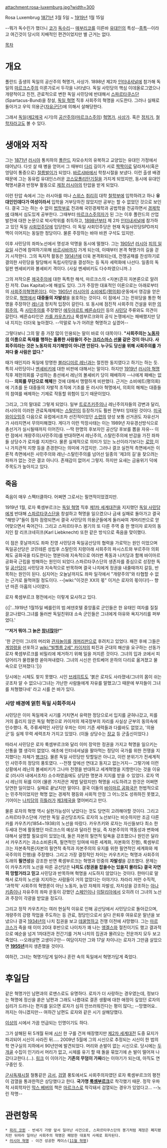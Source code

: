 attachment:rosa-luxemburg.jpg?width=300

Rosa Luxembrug
[[1871년]] 3월 5일 ~ [[1919년]] 1월 15일

--뭐가 독수린가 했더니 [[코]]가 [[독수리]]--
[[매부리코]]를 이른바 [[유대인]]의 특성--[[종특]]--이라고 여긴것이 당시의 지배적인 편견이었지만 별 근거는 없다.

[[목차]]

= 개요 =
폴란드 출생의 독일의 공산주의 혁명가, 사상가. 1898년 제2차 [[인터내셔널]]에 참가해 독일의 [[마르크스]]주의 이론가로서 두각을 나타냈다. 독일 사민당의 핵심 이데올로그였으나 개량적이고 친전, 관료적으로 변한 독일 사민당에 반대해서 [[스파르타쿠스]]단(Spartacus-Bund)을 창설, [[독일 혁명]] 직후 사회주의 혁명을 시도한다. 그러나 실패로 돌아가고 우익 의용군([[자유군단]])에 의해서 살해당한다.

그래서 [[독일]]([[제2제국]] 시기)의 [[공산주의]]([[마르크스주의]]) [[혁명가]], [[사상가]]. 혹은 [[정치가]], [[철학자]]라고도 볼 수 있다.
= 생애와 저작 =
그는 [[1871년]] [[러시아]] 통치하의 [[폴란드]] 자모슈치의 유복하고 교양있는 유대인 가정에서 태어났다. 다섯 살 때 병을 얻어서 그 때부터 [[다리]] 길이가 서로 [[짝짝이]]로 달라져서(혹은 엉덩이 통증으로) [[절름발이]]가 되었다. [[바르샤바]]에서 학창시절을 보냈다. 이런 출생 배경 때문에 그는 동유럽 유대인스러운 [[코스모폴리탄]]기질을 가지게 되었지만, 동시에 유대인 혁명서클과 반정부 활동으로 [[제정 러시아]]의 탄압을 받게 되었다.

이런 탄압 속에서 그는 러시아를 떠나 [[스위스]] [[취리히]] 대학 [[철학]]부에 입학하려고 하나 '''유대인인데다가 여성이라서''' 입학을 거부당하진 않았지만 공부는 할 수 없었던 것으로 보인다. 결국 그는 하는 수 없이 [[법학]]부로 전과해 국민경제학과 공법학을 전공하면서 [[경제학]]에 대해서 심도있게 공부한다. 그때부터 [[마르크스주의자]]가 된 그는 이후 폴란드의 산업발전에 대한 논문으로 박사학위를 취득하고, [[1898년]]부터 제 2차 [[인터내셔널]]에 참가하고 있던 독일 [[사회민주당]]에 입당한다. 이 독일 사회민주당은 현재 독일사민당SPD까지 맥이 이어지는 동일한 정당이다. 물론 주장하는 바야 바뀐 구석도 있지만.

이후 사민당의 좌파노선에서 명성과 악명을 동시에 떨쳤다. 그는 [[1905년]] [[러시아]] [[피의 일요일]] 사건에 참여하기위해 [[바르샤바]]까지 가게 되는데, 이때부터 본격 혁명가의 길을 걷기 시작한다. 그의 독자적 활동은 [[1914년]]에 더욱 본격화되는데, 전쟁공채를 찬성하기로 결의한 사민당을 탈당해서 독립사민당을 결성하는 등 독자 세력화에 나선다. 일종의 독일판 멘셰비키와 볼셰비키 격이다. (사실 멘셰비키도 다수파였으니까..)

그의 저작으론 [[제국주의]]에 대한 독특한 해석, 마르크스의 <자본(흔히 자본론으로 알려진 저작. Das Kapital)>에 해설도 있다. 그가 주장한 대표적인 이론으로는 아래로부터의 [[사회주의]][[혁명]]론이다. 이는 [[1905년]] [[러시아]]의 [[소비에트]]([[평의회]])운동에서 영감을 얻은 것으로, [[혁명]]에서 '''대중들의 자발성'''을 옹호하는 것이다. 이 점에서 그는 전위당을 통한 혁명을 주장하던 [[레닌]]과 정치적 입장이 갈린다. 또 동시에 점진적 사회주의 건설을 위한 [[의회주의]], 즉 [[사민주의]]를 주장했던 [[에두아르트 베른슈타인]] 등의 [[사민당]] 주류와도 의견이 갈린다. 베른슈타인은 [[카를 카우츠키]]나 룩셈부르크와의 공식 논쟁에서는 패배했지만 당내 지지는 더더욱 높아졌다. --막말로 누가 어려운 혁명하고 싶겠어-- 

그렇다보니 그의 말 중 가장 많이 인용되는 말이 바로 이 대목이다. '''"사회주의는 [[노동자]]의 이름으로 독재를 행하는 훌륭한 사람들이 주는 [[크리스마스]] [[선물]] 같은 것이 아니다. 사회주의라는 것은 노동자의 자기해방이 아니면 안된다. 누구도 당신을 위해 사회주의를 가져다 줄 사람은 없다."'''

때가 때인지라 독일에 망명한 [[블라디미르 레닌]]과는 절친한 동지였다고 하기는 하는 듯. 특히 사민당이나 [[멘셰비키]]에 대한 비판에 대해서는 말이다. 하지만 [[1919년]] [[러시아 혁명]] 직후 제헌의회를 구성하는 총선에서 레닌의 볼셰비키 당이 패배하자 --나에게 패배는 없다-- '''의회를 무단으로 해체'''한 것에 대해서 맹렬하게 비판했다. 근거는 소비에트(평의회)에 기초를 둔 대중들의 자발적 조직에 기초를 둔 러시아 혁명에서, 의회의 해체는 대중들의 참여를 배제하는 기제로 작동할 위험이 있기 때문이었다. 

그리고, 그의 말대로 그렇게 되었다. 일부 [[트로츠키]]주의나 레닌주의자들의 강변과 달리, 러시아의 이러한 관료독재체제는 [[스탈린]]이 등장하기도 훨씬 전부터 잉태된 것이다. [[미국]] [[와이오밍]]주 다음으로 유럽에서조차 선진적이었던 [[소련]]의 양성 보통 선거권도 자유선거가 사라지면서 무의미해졌다. 게다가 이런 막장사태는 이는 1989년 자유경선방식으로 총선거가 실시될때까지 이어진다. --딱 한명의 후보자인 공산당 후보를 뽑을 자유-- 이런 점에서 개량주의(사민주의)를 반대하면서 레닌주의, 스탈린주의에 반감을 가진 좌파들 상당수가 로자를 지지한다. 물론 실제적으로 의미가 있는 노선이라기보다는 [[로망]],이나 가치관적 지향 등을 존경한다는 의미에 가깝지만. 그러나 결코 실천적 측면에서든 이론적 측면에서든 사민주의와 레닌-스탈린주의를 넘어선 일종의 '제3의 길'을 찾으려는 좌파가 없는 것은 결코 아니다. 존재감이 없어서 그렇지. 하지만 요새는 금융위기 덕에 주목도가 높아지고 있다.

== 죽음 ==
죽음이 매우 스펙터클하다. 어쩌면 그로서는 필연적이었겠지만.

1919년 1월, 로자 룩셈부르크는 [[독일 혁명]] 직후 [[제1차 세계대전]]을 지지했던 [[독일 사민당]]에게 반대해 [[스파르타쿠스]]단을 창설하고 혁명을 일으켰으나 금새 실패로 돌아가고 결국 "해방구"들이 점차 점령되면서 결국 사민당의 의용군들에게 둘러싸여 개머리판으로 얻어맞으면서 죽어간다. 그리고 스파르타쿠스 봉기의 또 다른 주역 중 한 명이자 로자의 동지인 칼 리프크네히프(Karl Liebknecht) 또한 같은 방식으로 죽음을 맞이했다. 

이 점은 훗날까지도 좌파 진영 사민당과 독일공산당의 협력을 가로막는 원인 이었으며 독일공산당은 코민테른 성립후 스탈린의 지령아래 사회주의 파시스트와 부르주아 의회제도 공화국을 타도한다는 명분아래 지속적으로 여러번 폭동과 나치당과 함께 바이마르 공화국 근립을 방해하는 원인이 되었다.스파르타쿠스단의 생존자를 중심으로 성장한 독일 [[공산당]]이 사민당과 지속적으로 반목하며 결국 나치에게 정권을 내줄때까지 갈등, 반목하는 원인이 된다. 심지어는 오늘날까지도 좌파 일각에서 "개량주의"와 타협할 수 없는 근거로 들먹여질 정도이다. --[wiki:"이것은 XX의 몫" 이거슨 로자의 몫이다!]-- 향년 마흔 아홉의 나이였다.

로자 룩셈부르크 평전에서는 이렇게 묘사하고 있다.

{{|'…1919년 1월15일 베를린의 밤.에덴호텔 중앙홀로 군인들은 한 유태인 여자를 질질 끌고나왔다.그녀를 둘러싼 독일친위대 소속 군인들은 그녀에게 야유와 욕지거리를 퍼부었다.'

''''“저거 뭐야.그 늙은 [[창녀]]잖아!”''''

'한 군인이 그녀의 머리와 [[관자놀이]]를 [[개머리판]]으로 후려치고 있었다. 패전 후에 그들은 [[계엄령]]을 선포하고 [[wiki:"빌헬름 2세" 카이저]]의 퇴진과 군대의 해산을 요구하는 선동가 로자 룩셈부르크를 비밀리에 제거하기 위해 일을 저지른 것이다. 그녀의 입과 코에서 피덩어리가 물컹물컹 쏟아져내렸다. 그녀의 시신은 란트베어 운하의 다리로 옮겨졌고 물 속으로 던져졌다.'|}}

당시에는 시체도 찾지 못했다. 시인 [[브레히트]]도 '붉은 로자도 사라졌네/그녀의 몸이 쉬는 곳조차 알 수 없으니/그녀는 가난한 사람들에게 자유를 말했고/그 때문에 부자들이 그녀를 처형했다네' 라고 시를 쓴 바가 있다.

=== 사망 배경에 얽힌 독일 사회주의사 ===
사민당은 이미 독일제국 시기를 거치면서 유력한 정당으로서 입지를 굳혀나갔고, 피를 거의 흘리지 않은 독일 혁명으로 카이저의 제국정부의 자리를 사실상 군부의 동의속에 인수했다. 즉, 주류세력인 사민당 우파는 이미 기존 세력들과 다를바도 없었고, '의용군'등 실제 무력 세력조차 가지고 있었다. (이들 상당수는 [[장교]] 등 군출신이었다.)

따라서 사민당은 로자 룩셈부르크와 달리 이미 장악한 정권을 가지고 혁명을 일으키는 산통을 깰 생각이 없었다. 애초에 인터네셔널을 팔아먹는 정당이 국가를 위한 전쟁을 지지했다는 자체가 [[병크]]다. 물론 독일 사민당만 탓할일은 아니고, 이런 분위기가 전세계적인 사민주의 정당의 풍토였다. --전쟁 앞에선 연대고 동지고 없는거지-- 그렇기에 이런 상황에서 레닌의 볼셰비키가 그나마 전쟁을 반대하고 세계혁명을 지향한다는 것을 이유로 (러시아 내에서조차) 소수파였음에도 상당한 명분과 지지를 받을 수 있었다. 로자 역시 레닌의 뒤를 이어 (물론 가치관은 제법 달랐지만) 혁명을 시도하려고 한것은 어쩌면 당연한 일이었다. 실패로 끝났지만 말이다. 결국 이들의 [[바이마르 공화국]]은 헌법적으로는 민주적이었지만 혁명 없는 경제적 평등와 사회적 안정 그 어느것도 성취하진 못했고, 기어이는 [[나치당]]의 [[히틀러]]가 [[제3제국]]을 열어버리고 만다.

물론 로자의 혁명 역시 실현가능성이 낮았다는 것도 당연히 고려해야할 것이다. 그리고 스파르타쿠스단에 기반한 독일 공산당조차도 로자의 노선보다는 비슷하지만 조금 다른 카를 카우츠키(1854~1938)의 노선을 따랐다. 카우츠키와 로자는 자신들보다 최소 한두세대 전에 활동했던 마르크스의 예상과 달라진 현실, 즉 자본주의의 역동성과 변화에 대해서 설명할 필요성이 있었는데, 둘은 자본의 필연적 탐욕을 강조했으나 원인은 달라서 카우츠키는 과소소비론(즉, 필연적인 잉여에 따른 세계화, 자본화의 진행), 룩셈부르크는 자본축적론(자본의 필연적 축적과 자본주의의 유지를 위한 필연적인 세계화와 제국주의의 진행)을 주장했다. 그리고 가장 결정적인 차이는 카우츠키는 혁명과 사회주의 도래의 '''필연성'''을 강조한 반면 룩셈부르크는 혁명과 민중의 '''자발성'''을 강조했다. 문제는 이 카우츠키의 노선을 따른 공산당은 '''나치도 (정권을 잡을수는 있을지 몰라도) 결국 자연히 망할거라고 믿고''' 사민당과 반목하며 혁명을 시도하지 않았다는 것이다. 한마디로 말해서 로자의 노선을 지지하는 사람들이 거의 없었다는 이야기다. 차라리 저런 수직적, '과학적' 사회주의 혁명론이 아닌 노동자, 농민 자체의 자발성, 자치성을 강조하는 [[아나키즘]]이나 자유주의 좌파 운동이 강했던 [[스페인]]이나 [[이탈리아]]에서 오히려 더 그녀의 노선과 주장이 각광을 받았을 정도다. 

그리고 정작 카우츠키는 여러 현실적 이유로 인해 공산당에서 사민당으로 돌아갔으며, 개량주의 강령 작업을 주도하는 등 관료, 정당인으로서 살다 은퇴후 여유로운 말년을 보냈으나 결국 [[1934년]]의 나치 집권을 보고 [[데꿀멍]]하고 전쟁 이전에 사망했다. 그는 [[마르크스]]가 죽을 때 이미 20대 후반으로 나이차가 꽤 나는 [[엥겔스]]와 절친이기도 했고 결과적으로 예순을 넘겨 1차대전과 전간기를 거쳐 나치의 집권과 몰려오는 전운까지 모두 보고 죽었다. --오래살면 고생이구만-- 여담이지만 그와 17살 차이나는 로자가 그만큼 살았으면 '''[[1955년]]'''까지 생존했을 것이다.

여하간, 그녀는 혁명가답게 일어나 혼란 속의 독일에서 혁명가답게 죽었다.

= 후일담 =
같은 혁명가인 남편과의 로맨스로도 유명하다. 로자가 더 사랑하는 경우였는데, 정보다는 혁명에 정신을 쏟은 남편과 그래도 나름대로 결혼 생활에 대한 애정이 깊었던 로자의 심리가 드러나는 편지를 읽으면 로자가 심히 안쓰러워진다는 평이 많다;; --망했어요.. 까지는 아니겠지만-- 여하간 남편도 로자와 같은 시기 살해당했다.

[[이상]]의 시에서 가끔 언급되는 인명이기도 하다.

그가 살해된 뒤 5개월 뒤에 [[시신]] 한 구를 건져 매장했지만 [[제2차 세계대전]] 도중 묘지가 파괴되어 시신이 사라진 뒤..... 2009년 5월에 그의 시신으로 추정되는 시신이 한 법의학 연구실의 지하에서 90년만에 발견되었다. 머리와 손발이 없는 시신으로. 당시에는 [[두개골]] 수집이 인기라서 머리가 없고, 시체를 유기 할 때 돌을 묶었기에 손 발이 떨어져 나갔다고한다.(...). [http://news.naver.com/main/read.nhn?mode=LSD&mid=sec&sid1=104&oid=001&aid=0002689425 링크] 이 이야기는 '''기존의 무덤이 가짜'''라는 이야기가 되는데, 아직도 연구중인 듯.

[[군사독재]]시절 철통같은 [[금서]], [[검열]] 풍토에서도 사회주의자였던 로자 룩셈부르크의 평전이 검열을 통과한적은 상당했다고 한다. '''국가명 [[룩셈부르크]]'''로 착각했기 때문. 정작 우파적 사회학자인 [[막스 베버]]의 책은 [[마르크스]]로 착각돼서 검열되는 경우가 있었다고... --노린 작명-- 

= 관련항목 =
 * [[파리 코뮌]] - 반세기 가량 앞서 일어난 사건으로, 스파르타쿠스단의 봉기처럼 제정은 폐지됐지만 뒤따라 일어난 사회주의 혁명은 패망한 대표적 사례로 회자된다.
 * [[러시아 혁명]] - 이건 성공한 케이스([[11월 혁명]]) 
